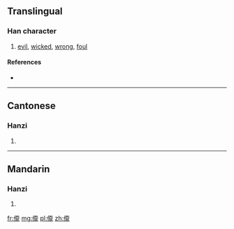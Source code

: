 ==Translingual==

===Han character===
{{Han char|rn=9|rad=人|as=12|sn=14|four=|canj=人一大卜 (OMKY)}}

# [[evil]], [[wicked]], [[wrong]], [[foul]]

====References====
* {{Han ref|kx=0118.051|hdz=10220.030|uh=348E|ud=13454}}

----

==Cantonese==

===Hanzi===
{{yue-hanzi|jyut=|y=sat3}}

# {{defn|lang=yue|sort=人12}}

----

==Mandarin==

===Hanzi===
{{cmn-hanzi|pin=[[sǎ]] ([[sa3]]), [[sà]] ([[sa4]]), [[tàn]] ([[tan4]])|wg=sa<sup>3</sup>, sa<sup>4</sup>, t'an<sup>4</sup>}}

# {{defn|lang=cmn|sort=人12}}

[[fr:㒎]]
[[mg:㒎]]
[[pl:㒎]]
[[zh:㒎]]